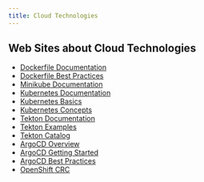 ```yaml
---
title: Cloud Technologies
---
```


## **Web Sites about Cloud Technologies**

- [Dockerfile Documentation](https://kubernetes.io/docs/home/)
- [Dockerfile Best Practices](https://docs.docker.com/develop/develop-images/dockerfile_best-practices/)
- [Minikube Documentation](https://minikube.sigs.k8s.io/docs/)
- [Kubernetes Documentation](https://kubernetes.io/docs/home/)
- [Kubernetes Basics](https://kubernetes.io/docs/tutorials/kubernetes-basics/)
- [Kubernetes Concepts](https://kubernetes.io/docs/concepts/)
- [Tekton Documentation](https://github.com/tektoncd/pipeline/tree/master/docs)
- [Tekton Examples](https://github.com/tektoncd/pipeline/tree/master/examples)
- [Tekton Catalog](https://github.com/tektoncd/catalog)
- [ArgoCD Overview](https://argoproj.github.io/argo-cd/)
- [ArgoCD Getting Started](https://argoproj.github.io/argo-cd/getting_started/)
- [ArgoCD Best Practices](https://argoproj.github.io/argo-cd/user-guide/best_practices/)
- [OpenShift CRC](https://code-ready.github.io/crc/)




